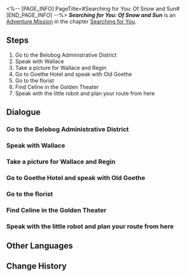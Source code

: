 <%-- [PAGE_INFO]
PageTitle=#Searching for You: Of Snow and Sun#
[END_PAGE_INFO] --%>
{{Stub|Dialogue.}}
{{Mission Infobox
|id            = 2001201
|title         = 
|image         = <!--Mission Searching for You Of Snow and Sun.png-->
|type          = Adventure
|event_name    = 
|chapter       = Searching for You
|requirements  = [[Adventure Mission]] ''[[Searching for You: Onset]]'' completed
|summary       = <!--official mission summary from Fate's Atlas-->
|characters    = Trailblazer
|startLocation = [[<!--starting world-->]] - [[<!--starting area-->]]
|world         = <!--starting world-->
|area          = <!--starting area-->
|prev          = Searching for You: Onset
|next          = 
|rewards       = Trailblaze EXP*100; Stellar Jade*10; Refined Aether*4; Credit*20,000
}}
'''''Searching for You: Of Snow and Sun''''' is an [[Adventure Mission]] in the chapter [[Searching for You]].

==Steps==
# Go to the Belobog Administrative District
# Speak with Wallace
# Take a picture for Wallace and Regin
# Go to Goethe Hotel and speak with Old Goethe
# Go to the florist
# Find Celine in the Golden Theater
# Speak with the little robot and plan your route from here

<!--
==Gameplay Notes==

--><!--
==Trial Character==

-->
==Dialogue==
{{Stub Dialogue}}
===Go to the Belobog Administrative District{{subst:void|<!--200120101-->}}===
{{Mission Description|type=adventure|location=<!--to be added-->|The little robot has planned a route for you. First stop, Belobog!}}
{{Dialogue Start}}
:{{tx}}
{{Dialogue End}}

===Speak with Wallace{{subst:void|<!--200120102-->}}===
{{Mission Description|type=adventure|location=<!--to be added-->|update|You encounter Wallace in the Administrative District as soon as you touch down. Who would have thought that Wallace would have found themselves amid a Belobog romance...}}
{{Dialogue Start}}
:{{tx}}
{{Dialogue End}}

===Take a picture for Wallace and Regin{{subst:void|<!--200120103-->}}===
{{Dialogue Start}}
:{{tx}}
{{Dialogue End}}

===Go to Goethe Hotel and speak with Old Goethe{{subst:void|<!--200120104-->}}===
{{Mission Description|type=adventure|location=<!--to be added-->|update|Just what has happened in the lives of the ordinary people of Belobog since the Express Crew left? Perhaps the secretive Old Goethe has the knowledge you seek...}}
{{Dialogue Start}}
:{{tx}}
{{Dialogue End}}

===Go to the florist{{subst:void|<!--200120105-->}}===
{{Mission Description|type=adventure|location=<!--to be added-->|update|You received an assignment from Old Goethe &mdash; go to the florist and buy a bouquet of flowers.}}
{{Dialogue Start}}
:{{tx}}
{{Dialogue End}}

===Find Celine in the Golden Theater{{subst:void|<!--200120106-->}}===
{{Mission Description|type=adventure|location=<!--to be added-->|update|Who would have thought that you'd witness the love between a father and daughter at the Florist? It brings your heart such warmth in this frozen land. Now it's time to take the bouquet to the client &mdash; she should be waiting at the Golden Theater entrance.}}
{{Dialogue Start}}
:{{tx}}
{{Dialogue End}}

===Speak with the little robot and plan your route from here{{subst:void|<!--200120107-->}}===
{{Mission Description|type=adventure|location=<!--to be added-->|update|Your search in the Belobog Administrative District has come to an end. Now, let's leave the route planning to your little robot's navigation mode.}}
{{Dialogue Start}}
:{{tx}}
{{Dialogue End}}

==Other Languages==
{{Other Languages
|en   = Searching for You: Of Snow and Sun
|zhs  = 寻人记•冷暖岁月
|zht  = 尋人記•冷暖歲月
|ja   = 人探し・寒暖の歳月
|ko   = 은하열차는 사랑을 싣고•냉온이 공존하는 세월
|es   = Caras conocidas: años de frío y calor
|fr   = À ta recherche : De neige et de soleil
|ru   = В поисках себя: О холоде и тепле
|th   = บันทึกตามหาคน: วันเวลาที่หนาวและอบอุ่น
|vi   = Nhật Ký Tìm Người - Năm Tháng Ấm Áp Và Lạnh Giá
|de   = Suche nach Dir: Über Schnee und Sonne
|id   = Mencari Orang: Masa-Masa Hangat dan Dingin
|pt   = Procurando por Você: Da Neve e do Sol
}}

==Change History==
{{Change History|3.0}}
